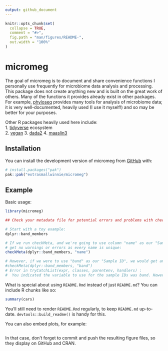 ```yaml
---
output: github_document
---
```


<!-- README.md is generated from README.Rmd. Please edit that file -->

```r
knitr::opts_chunk$set(
  collapse = TRUE,
  comment = "#>",
  fig.path = "man/figures/README-",
  out.width = "100%"
)
```

# micromeg

<!-- badges: start -->
<!-- badges: end -->

The goal of micromeg is to document and share convenience functions I personally use frequently for microbiome data analysis and processing. This package does not create anything new and is built on the great work of others. Many of the functions it provides already exist in other packages. For example, [phyloseq](https://bioconductor.org/packages/release/bioc/html/phyloseq.html) provides many tools for analysis of microbiome data; it is very well-documented, heavily used (I use it myself!) and so may be better for your purposes.    
    
Other R packages heavily used here include:    
1. [tidyverse](https://tidyverse.tidyverse.org) ecosystem   
2. [vegan](https://cran.r-project.org/web/packages/vegan/index.html)
3. [dada2](https://benjjneb.github.io/dada2/)
4. [maaslin3](https://huttenhower.sph.harvard.edu/maaslin3/)   




## Installation

You can install the development version of micromeg from [GitHub](https://github.com/extrasmallwinnie/micromeg/) with:

``` r
# install.packages("pak")
pak::pak("extrasmallwinnie/micromeg")
```

## Example

Basic usage:

```r
library(micromeg)

## Check your metadata file for potential errors and problems with checkMeta():

# Start with a toy example:
dplyr::band_members

# If we run checkMeta, and we're going to use column "name" as our "Sample ID", we should 
# get no warnings or errors as every name is unique:
checkMeta(dplyr::band_members, "name")

# However, if we were to use "band" as our "Sample ID", we would get an error because not every entry in band is unique, so it can't function as a valid sample ID:
#checkMeta(dplyr::band_members, "band")
# Error in tryCatchList(expr, classes, parentenv, handlers) : 
#  You indicated the variable to use for the sample IDs was band. However, these are not all unique. All sample IDs # must be unique. Your duplicated sample IDs were: Beatles

```

What is special about using `README.Rmd` instead of just `README.md`? You can include R chunks like so:

```r
summary(cars)
```

You'll still need to render `README.Rmd` regularly, to keep `README.md` up-to-date. `devtools::build_readme()` is handy for this.

You can also embed plots, for example:

```r

```

In that case, don't forget to commit and push the resulting figure files, so they display on GitHub and CRAN.
